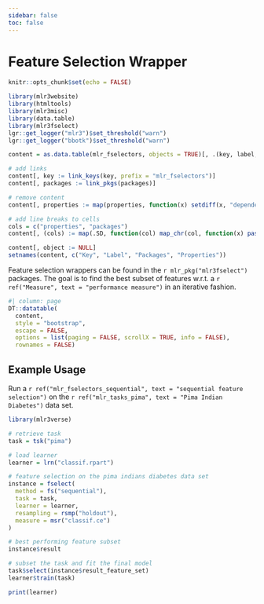 ```yaml
---
sidebar: false
toc: false
---
```


# Feature Selection Wrapper

```r
knitr::opts_chunk$set(echo = FALSE)

library(mlr3website)
library(htmltools)
library(mlr3misc)
library(data.table)
library(mlr3fselect)
lgr::get_logger("mlr3")$set_threshold("warn")
lgr::get_logger("bbotk")$set_threshold("warn")

content = as.data.table(mlr_fselectors, objects = TRUE)[, .(key, label, packages, properties, object)]

# add links
content[, key := link_keys(key, prefix = "mlr_fselectors")]
content[, packages := link_pkgs(packages)]

# remove content
content[, properties := map(properties, function(x) setdiff(x, "dependencies"))]

# add line breaks to cells
cols = c("properties", "packages")
content[, (cols) := map(.SD, function(col) map_chr(col, function(x) paste0(x, collapse = "<br/>"))), .SDcols = cols]

content[, object := NULL]
setnames(content, c("Key", "Label", "Packages", "Properties"))
```

Feature selection wrappers can be found in the `r mlr_pkg("mlr3fselect")` packages.
The goal is to find the best subset of features w.r.t. a `r ref("Measure", text = "performance measure")` in an iterative fashion.

```r
#| column: page
DT::datatable(
  content,
  style = "bootstrap",
  escape = FALSE,
  options = list(paging = FALSE, scrollX = TRUE, info = FALSE),
  rownames = FALSE)
```

## Example Usage

Run a `r ref("mlr_fselectors_sequential", text = "sequential feature selection")` on the `r ref("mlr_tasks_pima", text = "Pima Indian Diabetes")` data set.

```r
library(mlr3verse)

# retrieve task
task = tsk("pima")

# load learner
learner = lrn("classif.rpart")

# feature selection on the pima indians diabetes data set
instance = fselect(
  method = fs("sequential"),
  task = task,
  learner = learner,
  resampling = rsmp("holdout"),
  measure = msr("classif.ce")
)

# best performing feature subset
instance$result

# subset the task and fit the final model
task$select(instance$result_feature_set)
learner$train(task)

print(learner)
```
